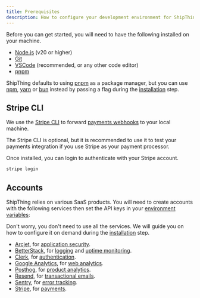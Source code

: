 ```yaml
---
title: Prerequisites
description: How to configure your development environment for ShipThing.
---
```


Before you can get started, you will need to have the following installed on your machine.

- [Node.js](https://nodejs.org/en/download/) (v20 or higher)
- [Git](https://git-scm.com/)
- [VSCode](https://code.visualstudio.com/) (recommended, or any other code editor)
- [pnpm](https://pnpm.io/)

ShipThing defaults to using [pnpm](https://pnpm.io/installation) as a package manager, but you can use [npm](https://www.npmjs.com/), [yarn](https://yarnpkg.com/) or [bun](https://bun.sh/) instead by passing a flag during the [installation](/setup/installation/clone#use-the-cli) step.


## Stripe CLI

We use the [Stripe CLI](https://docs.stripe.com/stripe-cli) to forward [payments webhooks](/packages/payments#webhooks) to your local machine.

<Note>The Stripe CLI is optional, but it is recommended to use it to test your payments integration if you use Stripe as your payment processor.</Note>

Once installed, you can login to authenticate with your Stripe account.

```sh Terminal
stripe login
```

## Accounts

ShipThing relies on various SaaS products. You will need to create accounts with the following services then set the API keys in your [environment variables](/setup/configuration/environment):

<Note>Don't worry, you don't need to use all the services. We will guide you on how to configure it on demand during the [installation](/setup/installation/development) step.</Note>

- [Arcjet](https://arcjet.com), for [application security](/packages/security/application).
- [BetterStack](https://betterstack.com), for [logging](/packages/observability/logging) and [uptime monitoring](/packages/observability/uptime).
- [Clerk](https://clerk.com), for [authentication](/packages/authentication).
- [Google Analytics](https://developers.google.com/analytics), for [web analytics](/packages/analytics/web).
- [Posthog](https://posthog.com), for [product analytics](/packages/analytics/product).
- [Resend](https://resend.com), for [transactional emails](/packages/email).
- [Sentry](https://sentry.io), for [error tracking](/packages/observability/error-capture).
- [Stripe](https://stripe.com), for [payments](/packages/payments).
